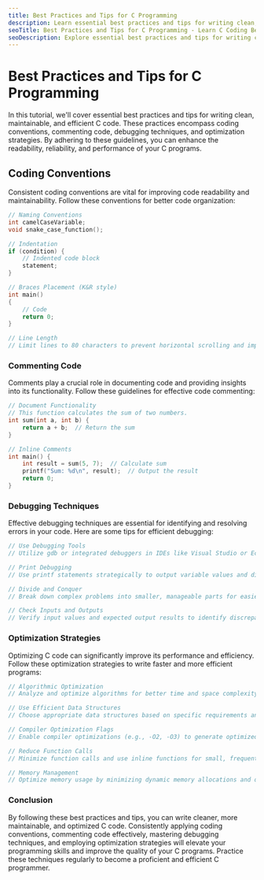 ```yaml
---
title: Best Practices and Tips for C Programming
description: Learn essential best practices and tips for writing clean, maintainable, and efficient C code. This tutorial covers coding conventions, commenting code, debugging techniques, and optimization strategies with detailed explanations and examples.
seoTitle: Best Practices and Tips for C Programming - Learn C Coding Best Practices
seoDescription: Explore essential best practices and tips for writing clean, maintainable, and efficient C code. Learn about coding conventions, commenting code, debugging techniques, and optimization strategies with examples.
---
```


# Best Practices and Tips for C Programming

In this tutorial, we'll cover essential best practices and tips for writing clean, maintainable, and efficient C code. These practices encompass coding conventions, commenting code, debugging techniques, and optimization strategies. By adhering to these guidelines, you can enhance the readability, reliability, and performance of your C programs.

## Coding Conventions

Consistent coding conventions are vital for improving code readability and maintainability. Follow these conventions for better code organization:

```c
// Naming Conventions
int camelCaseVariable;
void snake_case_function();

// Indentation
if (condition) {
    // Indented code block
    statement;
}

// Braces Placement (K&R style)
int main()
{
    // Code
    return 0;
}

// Line Length
// Limit lines to 80 characters to prevent horizontal scrolling and improve readability.
```
### Commenting Code
Comments play a crucial role in documenting code and providing insights into its functionality. Follow these guidelines for effective code commenting:

```c
// Document Functionality
// This function calculates the sum of two numbers.
int sum(int a, int b) {
    return a + b;  // Return the sum
}

// Inline Comments
int main() {
    int result = sum(5, 7);  // Calculate sum
    printf("Sum: %d\n", result);  // Output the result
    return 0;
}
```
### Debugging Techniques
Effective debugging techniques are essential for identifying and resolving errors in your code. Here are some tips for efficient debugging:

```c
// Use Debugging Tools
// Utilize gdb or integrated debuggers in IDEs like Visual Studio or Eclipse.

// Print Debugging
// Use printf statements strategically to output variable values and diagnostic information.

// Divide and Conquer
// Break down complex problems into smaller, manageable parts for easier debugging.

// Check Inputs and Outputs
// Verify input values and expected output results to identify discrepancies.
```
### Optimization Strategies
Optimizing C code can significantly improve its performance and efficiency. Follow these optimization strategies to write faster and more efficient programs:

```c
// Algorithmic Optimization
// Analyze and optimize algorithms for better time and space complexity.

// Use Efficient Data Structures
// Choose appropriate data structures based on specific requirements and operations.

// Compiler Optimization Flags
// Enable compiler optimizations (e.g., -O2, -O3) to generate optimized machine code.

// Reduce Function Calls
// Minimize function calls and use inline functions for small, frequently called functions.

// Memory Management
// Optimize memory usage by minimizing dynamic memory allocations and deallocating resources when no longer needed.
```
### Conclusion
By following these best practices and tips, you can write cleaner, more maintainable, and optimized C code. Consistently applying coding conventions, commenting code effectively, mastering debugging techniques, and employing optimization strategies will elevate your programming skills and improve the quality of your C programs. Practice these techniques regularly to become a proficient and efficient C programmer.
